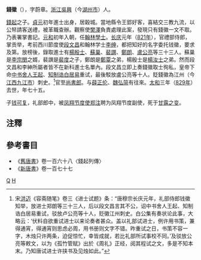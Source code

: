 '''錢徽'''（{{bd|755年||829年|catIdx=Q}}），字蔚章。[[浙江|浙江]][[吳興|吳興]]（今[[湖州市|湖州市]]）人。

[[錢起|錢起]]之子。[[貞元_(唐朝)|貞元]]初年進士出身，居穀城。當地縣令王郢好客，喜結交三教九流，以公帑請客送禮，被革職查辦。觀察使[[樊澤|樊澤]]負責處理此案，發現只有錢徽一文不取。乃表署掌書記。[[元和_(唐朝)|元和]]初年入朝，任[[翰林學士|翰林學士]]。[[长庆|长庆]]元年（[[821年|821年]]），官禮部侍郎，掌贡举，考前西川節度使[[段文昌|段文昌]]和翰林学士[[李绅|李绅]]，都把知好的名字委托钱徽，要求及第。放榜後，錄取進士有[[楊殷士|楊殷士]]、[[蘇巢|蘇巢]]、[[裴譔|裴譔]]、[[鄭朗|鄭朗]]、[[盧公亮|盧公亮]]等三十三人。蘇巢是[[李宗閔|李宗閔]]之婿，裴譔是[[裴度|裴度]]之子，鄭朗是[[鄭覃|鄭覃]]之弟，楊殷士是[[楊汝士|楊汝士]]之弟。然而段文昌和李紳所屬者皆不在新科進士名單內。段文昌立即上奏錢徽取士徇私，皇帝下命[[中书舍人|中书舍人]][[王起|王起]]、[[知制诰|知制诰]][[白居易|白居易]]重试，最後駁放盧公亮等十人。貶錢徽為江州（今[[江西|江西]][[九江市|九江市]]）刺史。<ref>宋[[洪迈|洪迈]]《容斋随笔》卷三《进士试题》条：“唐穆宗长庆元年，礼部侍郎钱徽知举，放进士郑朗等三十三人，后以段文昌言其不公，诏中书舍人王起、知制诰白居易重试，驳放卢公亮等十人，贬徽江州刺史。白公集有奏状论此事，大略云：‘伏料自欲重试进士以来论奏者甚众。盖以礼部试进士，例许用书策，兼得通宵，得通宵则思虑必周，用书册则文字不错。昨重试之日，书策不容一字，木烛只许两条，迫促惊忙，幸皆成就，若比礼部所试事校不同。’及驳放公亮等敕文，以为《孤竹管赋》出於《周礼》正经，阅其程试之文，多是不知本末。乃知唐试进士许挟书及见烛如此。”</ref>官至[[尚書郎|尚書郎]]。与[[薛正伦|薛正伦]]、[[魏弘简|魏弘简]]有往來。[[大和_(唐朝)|太和]]三年（[[829年|829年]]）去世，年七十五。

子[[钱可复|钱可复]]，礼部郎中，被[[凤翔节度使|凤翔节度使]][[郑注|郑注]]聘为凤翔节度副使，死于[[甘露之变|甘露之变]]。

==注釋==
{{reflist}}

==參考書目==
* 《[[舊唐書|舊唐書]]》卷一百六十八〈錢起列傳〉
* 《[[新唐書|新唐書]]》卷一百七十七

[[Category:唐朝政治人物|Q]]
[[Category:钱姓|H]]